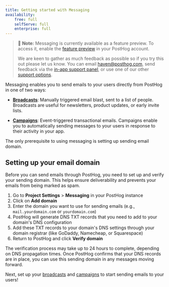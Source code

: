 ```yaml
---
title: Getting started with Messaging
availability:
    free: full
    selfServe: full
    enterprise: full
---
```


> 🚧 **Note:** Messaging is currently available as a feature preview. To access it, enable the [feature preview](https://app.posthog.com/#panel=feature-previews%3Amessaging) in your PostHog account.
>
> We are keen to gather as much feedback as possible so if you try this out please let us know. You can email [haven@posthog.com](mailto:haven@posthog.com), send feedback via the [in-app support panel]([https://us.posthog.com#panel=support%3Afeedback%3Amessaging%3Alow](https://us.posthog.com/#panel=support%3Afeedback%3Amessaging%3Alow)), or use one of our other [support options](/docs/support-options).

Messaging enables you to send emails to your users directly from PostHog in one of two ways:

- **[Broadcasts](/docs/messaging/broadcasts)**: Manually triggered email blast, sent to a list of people. Broadcasts are useful for newsletters, product updates, or early invite lists.

- **[Campaigns](/docs/messaging/campaigns)**: Event-triggered transactional emails. Campaigns enable you to automatically sending messages to your users in response to their activity in your app.

The only prerequisite to using messaging is setting up sending email domain.

## Setting up your email domain

Before you can send emails through PostHog, you need to set up and verify your sending domain. This helps ensure deliverability and prevents your emails from being marked as spam.

1. Go to **Project Settings** > **Messaging** in your PostHog instance
2. Click on **Add domain**
3. Enter the domain you want to use for sending emails (e.g., `mail.yourdomain.com` or `yourdomain.com`)
4. PostHog will generate DNS TXT records that you need to add to your domain's DNS configuration
5. Add these TXT records to your domain's DNS settings through your domain registrar (like GoDaddy, Namecheap, or Squarespace)
6. Return to PostHog and click **Verify domain**

The verification process may take up to 24 hours to complete, depending on DNS propagation times. Once PostHog confirms that your DNS records are in place, you can use this sending domain in any messages moving forward.

Next, set up your [broadcasts](/docs/messaging/broadcasts) and [campaigns](/docs/messaging/campaigns) to start sending emails to your users!
